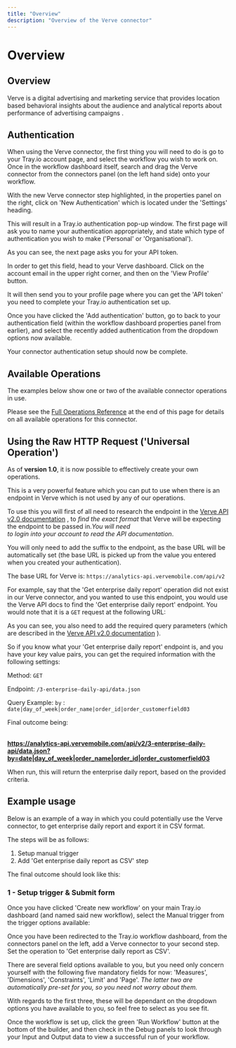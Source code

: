 ```yaml
---
title: "Overview"
description: "Overview of the Verve connector"
---
```


# Overview

## Overview

Verve is a digital advertising and marketing service that provides location based behavioral insights about the audience and analytical reports about performance of advertising campaigns .

## Authentication

When using the Verve connector, the first thing you will need to do is go to your Tray.io account page, and select the workflow you wish to work on. Once in the workflow dashboard itself, search and drag the Verve connector from the connectors panel (on the left hand side) onto your workflow.

With the new Verve connector step highlighted, in the properties panel on the right, click on 'New Authentication' which is located under the 'Settings' heading.

This will result in a Tray.io authentication pop-up window. The first page will ask you to name your authentication appropriately, and state which type of authentication you wish to make ('Personal' or 'Organisational').

As you can see, the next page asks you for your API token.

In order to get this field, head to your Verve dashboard. Click on the account email in the upper right corner, and then on the 'View Profile' button.

It will then send you to your profile page where you can get the 'API token' you need to complete your Tray.io authentication set up.

Once you have clicked the 'Add authentication' button, go to back to your authentication field (within the workflow dashboard properties panel from earlier), and select the recently added authentication from the dropdown options now available.

Your connector authentication setup should now be complete.

## Available Operations

The examples below show one or two of the available connector operations in use.

Please see the [Full Operations Reference](#operationsFull) at the end of this page for details on all available operations for this connector.

## Using the Raw HTTP Request ('Universal Operation')

As of **version 1.0**, it is now possible to effectively create your own operations.

This is a very powerful feature which you can put to use when there is an endpoint in Verve which is not used by any of our operations.

To use this you will first of all need to research the endpoint in the [ Verve API v2.0 documentation](https://analytics-ui.vervemobile.com/apidocs/2-enterprise-daily-api) , to *find the exact format* that Verve will be expecting the endpoint to be passed in.*You will need<br/>to login into your account to read the API documentation*.

You will only need to add the suffix to the endpoint, as the base URL will be automatically set (the base URL is picked up from the value you entered when you created your authentication).

The base URL for Verve is: `https://analytics-api.vervemobile.com/api/v2`

For example, say that the 'Get enterprise daily report' operation did not exist in our Verve connector, and you wanted to use this endpoint, you would use the Verve API docs to find the 'Get enterprise daily report' endpoint. You would note that it is a `GET` request at the following URL:

As you can see, you also need to add the required query parameters (which are described in the [ Verve API v2.0 documentation](https://analytics-ui.vervemobile.com/apidocs/2-enterprise-daily-api) ).

So if you know what your 'Get enterprise daily report' endpoint is, and you have your key value pairs, you can get the required information with the following settings:

Method: `GET`

Endpoint: `/3-enterprise-daily-api/data.json`

Query Example: `by` : `date|day_of_week|order_name|order_id|order_customerfield03`

Final outcome being:

**<br/>https://analytics-api.vervemobile.com/api/v2/3-enterprise-daily-api/data.json?by=date|day_of_week|order_name|order_id|order_customerfield03<br/>**

When run, this will return the enterprise daily report, based on the provided criteria.

## Example usage

Below is an example of a way in which you could potentially use the Verve connector, to get enterprise daily report and export it in CSV format.

The steps will be as follows:

1. Setup manual trigger
2. Add 'Get enterprise daily report as CSV' step

The final outcome should look like this:

### 1 - Setup trigger & Submit form

Once you have clicked 'Create new workflow' on your main Tray.io dashboard (and named said new workflow), select the Manual trigger from the trigger options available:

Once you have been redirected to the Tray.io workflow dashboard, from the connectors panel on the left, add a Verve connector to your second step. Set the operation to 'Get enterprise daily report as CSV'.

There are several field options available to you, but you need only concern yourself with the following five mandatory fields for now: 'Measures', 'Dimensions', 'Constraints', 'Limit' and 'Page'. *The latter two are automatically pre-set for you, so you need not worry about them.*

With regards to the first three, these will be dependant on the dropdown options you have available to you, so feel free to select as you see fit.

Once the workflow is set up, click the green 'Run Workflow' button at the bottom of the builder, and then check in the Debug panels to look through your Input and Output data to view a successful run of your workflow.
